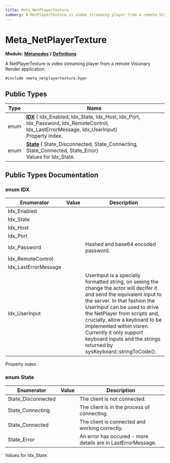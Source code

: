 ```yaml
---
title: Meta_NetPlayerTexture
summary: A NetPlayerTexture is video streaming player from a remote Visionary Render application. 
---
```


# Meta_NetPlayerTexture

**Module:** **[Metanodes](../../modules/metanodes/index.mdx)** **/** **[Definitions](../../modules/metanodes/definitions.mdx)**

A NetPlayerTexture is video streaming player from a remote Visionary Render application. 

`#include <meta_netplayertexture.hpp>`

## Public Types

| Type           | Name           |
| -------------- | -------------- |
| enum| **[IDX](#enum-idx)** { Idx_Enabled, Idx_State, Idx_Host, Idx_Port, Idx_Password, Idx_RemoteControl, Idx_LastErrorMessage, Idx_UserInput}<br />Property index.  |
| enum| **[State](#enum-state)** { State_Disconnected, State_Connecting, State_Connected, State_Error}<br />Values for Idx_State.  |

## Public Types Documentation

### enum IDX

| Enumerator | Value | Description |
| ---------- | ----- | ----------- |
| Idx_Enabled | |   |
| Idx_State | |   |
| Idx_Host | |   |
| Idx_Port | |   |
| Idx_Password | | Hashed and base64 encoded password.   |
| Idx_RemoteControl | |   |
| Idx_LastErrorMessage | |   |
| Idx_UserInput | | UserInput is a specially formatted string, on seeing the change the actor will decifer it and send the equivalent input to the server.  In that fashion the UserInput can be used to drive the NetPlayer from scripts and, crucially, allow a keyboard to be implemented within visren. Currently it only support keyboard inputs and the strings returned by sysKeyboard::stringToCode().  |

Property index. 

### enum State

| Enumerator | Value | Description |
| ---------- | ----- | ----------- |
| State_Disconnected | | The client is not connected.   |
| State_Connecting | | The client is in the process of connecting.   |
| State_Connected | | The client is connected and working correctly.   |
| State_Error | | An error has occured - more details are in LastErrorMessage.   |

Values for Idx_State. 
